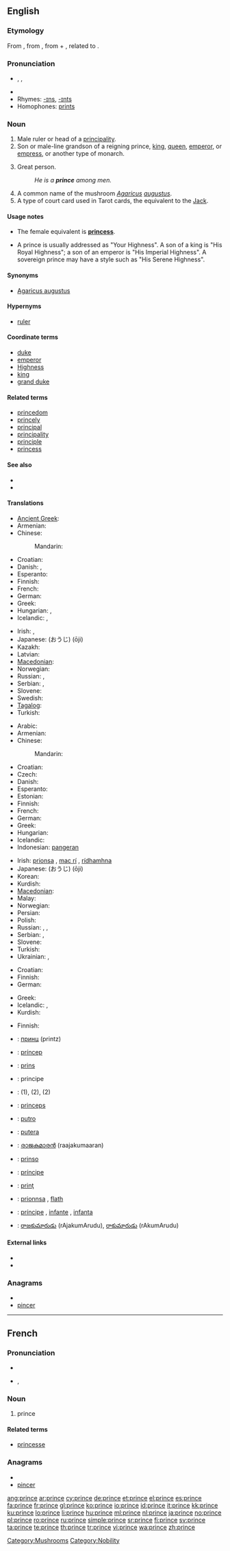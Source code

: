 {{also|Prince}}
==English==
{{wikipedia}}

===Etymology===
From {{etyl|fr}} {{term|prince|lang=fr}}, from {{etyl|la}} {{term|princeps||first head|lang=la}}, from {{term|primus||first|lang=la}} + {{term|ceps||head|lang=la}}, related to {{term|capitus||head|lang=la}}.

===Pronunciation===
* {{enPR|prĭns}}, {{IPA|/pɹɪns/}}, {{SAMPA|/prIns/}}
* {{audio|en-us-prince.ogg|Audio (US)}}
* Rhymes: [[-ɪns]], [[-ɪnts]]
* Homophones: [[prints]]

===Noun===
{{en-noun}}

# Male ruler or head of a [[principality]].
# Son or male-line grandson of a reigning prince, [[king]], [[queen]], [[emperor]], or [[empress]], or another type of monarch.
# {{i|metaphorical}} Great person.
#: ''He is a '''prince''' among men.''
# A common name of the mushroom ''[[Agaricus]] [[augustus]]''.
# A type of court card used in Tarot cards, the equivalent to the [[Jack]].

====Usage notes====
* The female equivalent is '''[[princess]]'''.

* A prince is usually addressed as "Your Highness".  A son of a king is "His Royal Highness"; a son of an emperor is "His Imperial Highness".  A sovereign prince may have a style such as "His Serene Highness".

====Synonyms====
* {{sense|mushroom}} [[w:Agaricus augustus|Agaricus augustus]]

====Hypernyms====
* [[ruler]]

====Coordinate terms====
* [[duke]]
* [[emperor]]
* [[Highness]]
* [[king]]
* [[grand duke]]

====Related terms====
* [[princedom]]
* [[princely]]
* [[principal]]
* [[principality]]
* [[principle]]
* [[princess]]

====See also====
* {{specieslite|Agaricus augustus}}
* {{commonslite|Agaricus augustus}}

====Translations====
{{trans-top|male ruler or head of a principality}}
* [[Ancient Greek]]: {{tø|grc|Πρίγκηψ|m|tr=príŋkɛɛps}}
* Armenian: {{t-|hy|իշխան|tr=išxan}}
* Chinese:
*: Mandarin: {{t-|cmn|王子|tr=wángzǐ|sc=Hani}}
* Croatian: {{t-|hr|princ|m}}
* Danish: {{t+|da|prins|c}}, {{t-|da|fyrste|c}}
* Esperanto: {{t-|eo|princo|xs=Esperanto}}
* Finnish: {{t+|fi|ruhtinas}}
* French: {{t+|fr|prince|m}}
* German: {{t+|de|Fürst|m}}
* Greek: {{t+|el|πρίγκιπας|m|tr=prígipas}}
* Hungarian: {{t+|hu|fejedelem}}, {{t|hu|uralkodó}}
* Icelandic: {{t+|is|prins|m}}, {{t-|is|fursti|m}}
{{trans-mid}}
* Irish: {{t-|ga|flaith|m|xs=Irish}}, {{t-|ga|prionsa|m|xs=Irish}}
* Japanese: {{t-|ja|王子}} (おうじ) (ōji)
* Kazakh: {{t-|kk|ханзада|tr=xanzada|sc=Cyrl|xs=Kazakh}}
* Latvian: {{t|lv|princis|xs=Latvian}}
* [[Macedonian]]: {{t-|mk|кнез|m|tr=knez}}
* Norwegian: {{t+|no|fyrste|m}}
* Russian: {{t+|ru|князь|m|tr=knjaz'}}, {{t+|ru|принц|m|tr=princ}}
* Serbian: {{t-|sr|краљевић|m|tr=kraljević|sc=Cyrl}}, {{t-|sr|царевић|m|tr=carević|sc=Cyrl}}
* Slovene: {{t+|sl|knez|m}}
* Swedish: {{t+|sv|furste}}
* [[Tagalog]]: {{t|tl|prinsipe|xs=Tagalog}}
* Turkish: {{t+|tr|prens}}
{{trans-bottom}}

{{trans-top|son or male-line grandson of a reigning monarch}}
* Arabic: {{t|ar|أمير|m|tr='amiir}}
* Armenian: {{t-|hy|արքայազն|tr=ark'ayazn}}
* Chinese:
*: Mandarin: {{t-|cmn|王子|tr=wángzǐ|sc=Hani}}
* Croatian: {{t-|hr|princ|m}}
* Czech: {{t-|cs|princ|m}}
* Danish: {{t+|da|prins|c}}
* Esperanto: {{t-|eo|reĝido|xs=Esperanto}}
* Estonian: {{t-|et|prints}}
* Finnish: {{t+|fi|prinssi}}
* French: {{t+|fr|prince|m}}
* German: {{t+|de|Prinz|m}}
* Greek: {{t|el| πρίγκιπας |m|tr=príngipas}}
* Hungarian: {{t+|hu|herceg}}
* Icelandic: {{t+|is|prins|m}}
* Indonesian: [[pangeran]]
{{trans-mid}}
* Irish: [[prionsa]] {{m}}, [[mac rí]] {{m}}, [[rídhamhna]] {{m}}
* Japanese: {{t-|ja|王子}} (おうじ) (ōji)
* Korean: {{t|ko|왕자|tr=wangja|sc=Hang}}
* Kurdish: {{t+|ku|میر|sc=ku-Arab}}
* [[Macedonian]]: {{t-|mk|принц|m|tr=princ}}
* Malay: {{t-|ms|putra|xs=Malay}}
* Norwegian: {{t-|no|prins|m}}
* Persian: {{t+|fa|شاهزاده|tr=šâhzâde|xs=Persian}}
* Polish: {{t+|pl|książę|m}}
* Russian: {{t+|ru|принц|m|tr=princ}}, {{t+|ru|царевич|m|tr=carévič}} {{qualifier|tsar's son}} , {{t+|ru|королевич|m|tr=korolévič}} {{qualifier|king's son}}
* Serbian: {{t-|sr|краљевић|m|tr=kraljević|sc=Cyrl}}, {{t-|sr|царевић|m|tr=carević|sc=Cyrl}}
* Slovene: {{t+|sl|princ|m}}
* Turkish: {{t+|tr|prens}}
* Ukrainian: {{t-|uk|принц|m|tr=prync|xs=Ukrainian}}, {{t+|uk|королевич|tr=korolévič|xs=Ukrainian}}
{{trans-bottom}}

{{trans-top|''(metaphorical)'' great person}}
* Croatian: {{t-|hr|princ|m}}
* Finnish: {{t+|fi|kunkku}} {{qualifier|figuratively}}
* German: {{t+|de|König|m}}
{{trans-mid}}
* Greek: {{t+|el|άρχοντας|m}}
* Icelandic: {{t+|is|prins|m}}, {{t-|is|mikilmenni|n}}
* Kurdish: {{ku-Arab|[[میری میران]]}}
{{trans-bottom}}

{{trans-top|''Agaricus augustus''}}
* Finnish: {{t-|fi|upeaherkkusieni}}
{{trans-mid}}
{{trans-bottom}}

{{checktrans-top}}
* {{ttbc|Bulgarian}}: [[принц#Bulgarian|принц]] (printz) {{m}}
* {{ttbc|Catalan}}: [[príncep]] {{m}}
* {{ttbc|Dutch}}: [[prins]] {{m}}
* {{ttbc|Italian}}: principe {{m}}
* {{ttbc|Kurdish}}: {{t|ku|mîr}} {{m}} (1), {{t|ku|pismîr}} {{m}} (2), {{t+|ku|prens}} {{m}} (2)
* {{ttbc|Latin}}: [[princeps]] {{m}}
* {{ttbc|Javanese}}: [[putro]]
{{trans-mid}}
* {{ttbc|Malay}}: [[putera]]
* {{ttbc|Malayalam}}: [[രാജകുമാരന്‍]] (raajakumaaran) {{m}}
* {{ttbc|Novial}}: [[prinso]]
* {{ttbc|Portuguese}}: [[príncipe]] {{m}}
* {{ttbc|Romanian}}: [[prinţ]] {{m}}
* {{ttbc|Scottish Gaelic}}: [[prionnsa]] {{m}}, [[flath]] {{m}}
* {{ttbc|Spanish}}: [[príncipe]] {{m}}, [[infante]] {{m}}, [[infanta]] {{f}}
* {{ttbc|Telugu}}: [[రాజకుమారుడు]] (rAjakumArudu), [[రాకుమారుడు]] (rAkumArudu)
{{trans-bottom}}

====External links====
* {{R:Webster 1913}}
* {{R:Century 1911}}

===Anagrams===
* {{alphagram|ceinpr}}
* [[pincer#English|pincer]]

[[Category:Mushrooms]]
[[Category:Nobility]]

----

==French==

===Pronunciation===
* {{audio|Fr-prince.ogg|audio}}
* {{IPA|/prɛ̃s/|lang=fr}}, {{SAMPA|/prE~s/}}

===Noun===
{{fr-noun|m}}

# prince

====Related terms====
* [[princesse]]

===Anagrams===
* {{alphagram|ceinpr}}
* [[pincer#French|pincer]]

[[ang:prince]]
[[ar:prince]]
[[cy:prince]]
[[de:prince]]
[[et:prince]]
[[el:prince]]
[[es:prince]]
[[fa:prince]]
[[fr:prince]]
[[gl:prince]]
[[ko:prince]]
[[io:prince]]
[[id:prince]]
[[it:prince]]
[[kk:prince]]
[[ku:prince]]
[[lo:prince]]
[[li:prince]]
[[hu:prince]]
[[ml:prince]]
[[nl:prince]]
[[ja:prince]]
[[no:prince]]
[[pl:prince]]
[[ro:prince]]
[[ru:prince]]
[[simple:prince]]
[[sr:prince]]
[[fi:prince]]
[[sv:prince]]
[[ta:prince]]
[[te:prince]]
[[th:prince]]
[[tr:prince]]
[[vi:prince]]
[[wa:prince]]
[[zh:prince]]